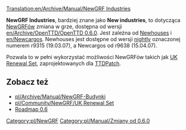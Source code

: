[[Translation:en/Archive/Manual/NewGRF Industries]]


'''NewGRF Industries''', bardziej znane jako '''New industries''', to dotycząca [[pl/Manual/NewGRF|NewGRFów]] zmiana w grze, dostępna od wersji [[en/Archive/OpenTTD/OpenTTD 0.6.0]]. Jest zależna od [[pl/Archive/Manual/NewGRF-Budynki|Newhouses]] i [[en/Newcargos]]. Newhouses jest dostępne od wersji [[pl/Archive/Community/Wersje nightly|nightly]] oznaczonej numerem r9315 (19.03.07), a Newcargos od r9638 (15.04.07).

Pozwala to w pełni wykorzystać możliwości NewGRFów takich jak [[pl/Community/NewGRF/UK Renewal Set|UK Renewal Set]], zaprojektowanych dla [[pl/Archive/OpenTTD/TTDPatch|TTDPatch]].

==Zobacz też==
*[[pl/Archive/Manual/NewGRF-Budynki]]
*[[pl/Community/NewGRF/UK Renewal Set]]
*[[en/Archive/Lists/Roadmap 0.6|Roadmap 0.6]]

[[Category:pl/NewGRF]]
[[Category:pl/Manual/Zmiany od 0.6.0]]